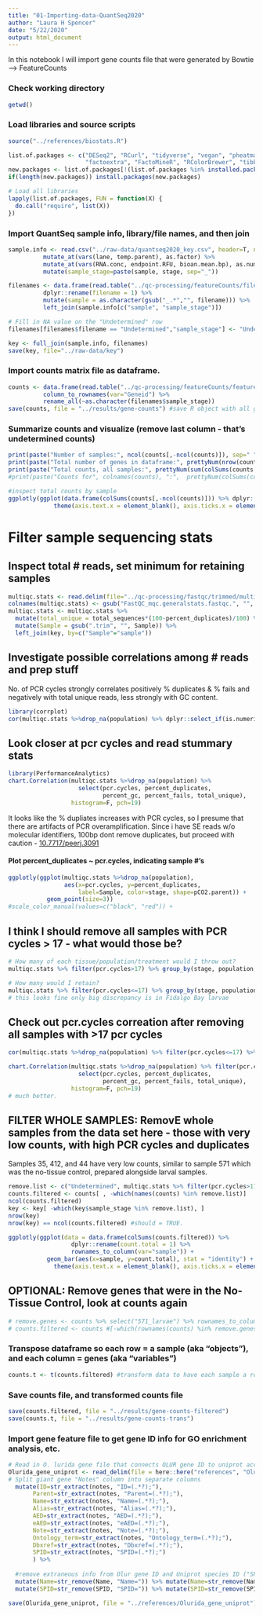 ```yaml
---
title: "01-Importing-data-QuantSeq2020"
author: "Laura H Spencer"
date: "5/22/2020"
output: html_document
---
```


In this notebook I will import gene counts file that were generated by Bowtie --> FeatureCounts 

### Check working directory 

```r
getwd()
```

### Load libraries and source scripts 

```r
source("../references/biostats.R")

list.of.packages <- c("DESeq2", "RCurl", "tidyverse", "vegan", "pheatmap", "pastecs", 
                      "factoextra", "FactoMineR", "RColorBrewer", "tibble", "reshape2", "plotly") #add new libraries here 
new.packages <- list.of.packages[!(list.of.packages %in% installed.packages()[,"Package"])]
if(length(new.packages)) install.packages(new.packages)

# Load all libraries 
lapply(list.of.packages, FUN = function(X) {
  do.call("require", list(X)) 
})
```

### Import QuantSeq sample info, library/file names, and then join 

```r
sample.info <- read.csv("../raw-data/quantseq2020_key.csv", header=T, na.strings = NA) %>%
          mutate_at(vars(lane, temp.parent), as.factor) %>% 
          mutate_at(vars(RNA.conc, endpoint.RFU, bioan.mean.bp), as.numeric) %>%
          mutate(sample_stage=paste(sample, stage, sep="_"))

filenames <- data.frame(read.table("../qc-processing/featureCounts/filenames.txt", header = F, stringsAsFactors = F, fill = FALSE)) %>%
          dplyr::rename(filename = 1) %>%
          mutate(sample = as.character(gsub("_.*","", filename))) %>% 
          left_join(sample.info[c("sample", "sample_stage")])

# Fill in NA value on the "Undetermined" row  
filenames[filenames$filename == "Undetermined","sample_stage"] <- "Undetermined"

key <- full_join(sample.info, filenames)
save(key, file="../raw-data/key")
```

### Import counts matrix file as dataframe. 
```r
counts <- data.frame(read.table("../qc-processing/featureCounts/featurecounts-gene2kbdown.Rmatrix.txt", header = T, stringsAsFactors = F, fill = FALSE)) %>%
          column_to_rownames(var="Geneid") %>%
          rename_all(~as.character(filenames$sample_stage))
save(counts, file = "../results/gene-counts") #save R object with all gene counts, before filtering, removing samples, etc. 
```

### Summarize counts and visualize (remove last column - that's undetermined counts)
```r
print(paste("Number of samples:", ncol(counts[,-ncol(counts)]), sep=" "))
print(paste("Total number of genes in dataframe:", prettyNum(nrow(counts[,-ncol(counts)]), big.mark = ","), sep=" "))
print(paste("Total counts, all samples:", prettyNum(sum(colSums(counts[,-ncol(counts)])), big.mark = ","), sep=" "))
#print(paste("Counts for", colnames(counts), ":",  prettyNum(colSums(counts), big.mark = ","), sep=" "))

#inspect total counts by sample
ggplotly(ggplot(data.frame(colSums(counts[,-ncol(counts)])) %>% dplyr::rename(count.total = 1) %>% rownames_to_column(var="sample"))  + geom_bar(aes(x=sample, y=count.total), stat = "identity") + ggtitle("Total count by sample") + 
             theme(axis.text.x = element_blank(), axis.ticks.x = element_blank())) 
```

# Filter sample sequencing stats 

## Inspect total # reads, set minimum for retaining samples 

```r
multiqc.stats <- read.delim(file="../qc-processing/fastqc/trimmed/multiqc_report_trimmed_data/multiqc_general_stats.txt", sep = "\t") 
colnames(multiqc.stats) <- gsub("FastQC_mqc.generalstats.fastqc.", "", colnames(multiqc.stats)) 
multiqc.stats <- multiqc.stats %>% 
  mutate(total_unique = total_sequences*(100-percent_duplicates)/100) %>%
  mutate(Sample = gsub(".trim", "", Sample)) %>% 
  left_join(key, by=c("Sample"="sample"))
```
## Investigate possible correlations among # reads and prep stuff 

No. of PCR cycles strongly correlates positively % duplicates & % fails and negatively with total unique reads, less strongly with GC content. 


```r
library(corrplot)
cor(multiqc.stats %>%drop_na(population) %>% dplyr::select_if(is.numeric)) %>% corrplot(tl.cex=.45)
```
## Look closer at pcr cycles and read stummary stats  

```r
library(PerformanceAnalytics)
chart.Correlation(multiqc.stats %>%drop_na(population) %>%
                    select(pcr.cycles, percent_duplicates, 
                           percent_gc, percent_fails, total_unique), 
                  histogram=F, pch=19)
```

It looks like the % dupliates increases with PCR cycles, so I presume that there are artifacts of PCR overamplification. Since i have SE reads w/o molecular identifiers, 100bp dont remove duplicates, but proceed with caution - [10.7717/peerj.3091](10.7717/peerj.3091)

#### Plot percent_duplicates ~ pcr.cycles, indicating sample #'s 

```r
ggplotly(ggplot(multiqc.stats %>%drop_na(population), 
                aes(x=pcr.cycles, y=percent_duplicates, 
                    label=Sample, color=stage, shape=pCO2.parent)) + 
           geom_point(size=3))
#scale_color_manual(values=c("black", "red")) +
```

## I think I should remove all samples with PCR cycles > 17 - what would those be? 

```r
# How many of each tissue/population/treatment would I throw out? 
multiqc.stats %>% filter(pcr.cycles>17) %>% group_by(stage, population, pCO2.parent) %>% count()

# How many would I retain? 
multiqc.stats %>% filter(pcr.cycles<=17) %>% group_by(stage, population, pCO2.parent) %>% count()
# this looks fine only big discrepancy is in Fidalgo Bay larvae 
```
## Check out pcr.cycles correation after removing all samples with >17 pcr cycles 

```r
cor(multiqc.stats %>%drop_na(population) %>% filter(pcr.cycles<=17) %>% dplyr::select_if(is.numeric)) %>% corrplot(tl.cex=.45)

chart.Correlation(multiqc.stats %>%drop_na(population) %>% filter(pcr.cycles<=17) %>%
                    select(pcr.cycles, percent_duplicates, 
                           percent_gc, percent_fails, total_unique), 
                  histogram=F, pch=19)
# much better. 
```

## FILTER WHOLE SAMPLES: RemovE whole samples from the data set here - those with very low counts, with high PCR cycles and duplicates  


Samples 35, 412, and 44 have very low counts, similar to sample 571 which was the no-tissue control, prepared alongside larval samples. 

```r
remove.list <- c("Undetermined", multiqc.stats %>% filter(pcr.cycles>17) %>% select(sample_stage) %>% unlist() %>% as.vector()) 
counts.filtered <- counts[ , -which(names(counts) %in% remove.list)]
ncol(counts.filtered)
key <- key[ -which(key$sample_stage %in% remove.list), ]
nrow(key)
nrow(key) == ncol(counts.filtered) #should = TRUE.
```

```r
ggplotly(ggplot(data = data.frame(colSums(counts.filtered)) %>%
                  dplyr::rename(count.total = 1) %>%
                  rownames_to_column(var="sample")) +
           geom_bar(aes(x=sample, y=count.total), stat = "identity") + ggtitle("Total count by sample") +
             theme(axis.text.x = element_blank(), axis.ticks.x = element_blank()))
```
## OPTIONAL: Remove genes that were in the No-Tissue Control, look at counts again  

```r
# remove.genes <- counts %>% select("571_larvae") %>% rownames_to_column("gene") %>% filter(`571_larvae` > 100) %>% select(gene) %>% unlist() %>% as.vector()
# counts.filtered <- counts #[-which(rownames(counts) %in% remove.genes),]
```

### Transpose dataframe so each row = a sample (aka "objects"), and each column = genes (aka "variables") 
```r
counts.t <- t(counts.filtered) #transform data to have each sample a row, each column a gene 
```

### Save counts file, and transformed counts file 
```r
save(counts.filtered, file = "../results/gene-counts-filtered")
save(counts.t, file = "../results/gene-counts-trans")
```

### Import gene feature file to get gene ID info for GO enrichment analysis, etc. 

```r
# Read in O. lurida gene file that connects OLUR gene ID to uniprot accession number 
Olurida_gene_uniprot <- read_delim(file = here::here("references", "Olurida_v081-20190709-UniprotID.gff"), skip = 1, delim = "\t", col_names = c("contig", "source", "feature", "start", "end", "unknown1", "strand", "unknown2", "notes")) %>%
# Split giant gene "Notes" column into separate columns 
  mutate(ID=str_extract(notes, "ID=(.*?);"),
       Parent=str_extract(notes, "Parent=(.*?);"),
       Name=str_extract(notes, "Name=(.*?);"),
       Alias=str_extract(notes, "Alias=(.*?);"),
       AED=str_extract(notes, "AED=(.*?);"),
       eAED=str_extract(notes, "eAED=(.*?);"),
       Note=str_extract(notes, "Note=(.*?);"),
       Ontology_term=str_extract(notes, "Ontology_term=(.*?);"),
       Dbxref=str_extract(notes, "Dbxref=(.*?);"),
       SPID=str_extract(notes, "SPID=(.*?);")
       ) %>% 
  
  #remove extraneous info from Olur gene ID and Uniprot species ID ("SPID")
  mutate(Name=str_remove(Name, "Name=")) %>% mutate(Name=str_remove(Name, ";")) %>%
  mutate(SPID=str_remove(SPID, "SPID=")) %>% mutate(SPID=str_remove(SPID, ";"))

save(Olurida_gene_uniprot, file = "../references/Olurida_gene_uniprot")
```


